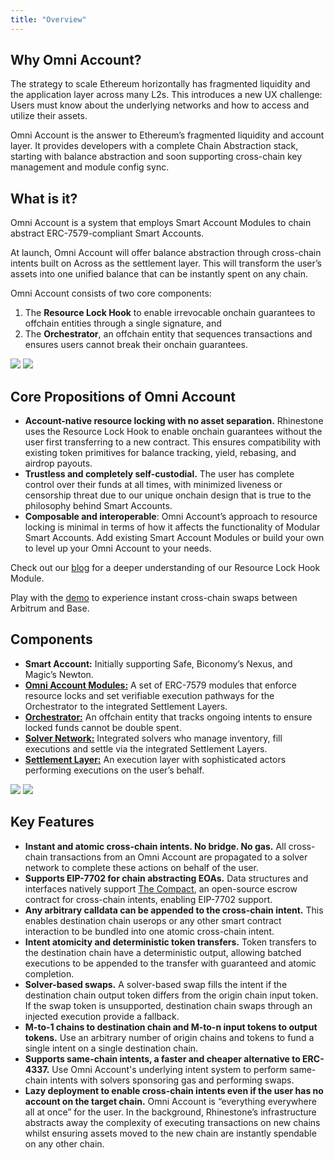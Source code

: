 ```yaml
---
title: "Overview"
---
```


## Why Omni Account?

The strategy to scale Ethereum horizontally has fragmented liquidity and the application layer across many L2s. This introduces a new UX challenge: Users must know about the underlying networks and how to access and utilize their assets.

Omni Account is the answer to Ethereum’s fragmented liquidity and account layer. It provides developers with a complete Chain Abstraction stack, starting with balance abstraction and soon supporting cross-chain key management and module config sync.

## What is it?

Omni Account is a system that employs Smart Account Modules to chain abstract ERC-7579-compliant Smart Accounts.

At launch, Omni Account will offer balance abstraction through cross-chain intents built on Across as the settlement layer. This will transform the user’s assets into one unified balance that can be instantly spent on any chain.

Omni Account consists of two core components:

1. The **Resource Lock Hook** to enable irrevocable onchain guarantees to offchain entities through a single signature, and
2. The **Orchestrator**, an offchain entity that sequences transactions and ensures users cannot break their onchain guarantees.

<img
  className="block h-[400px] dark:hidden"
  src="/images/omniaccount_2_light.png"
/>
<img
  className="hidden h-[400px] dark:block"
  src="/images/omniaccount_2_dark.png"
/>

## Core Propositions of Omni Account

- **Account-native resource locking with no asset separation.** Rhinestone uses the Resource Lock Hook to enable onchain guarantees without the user first transferring to a new contract. This ensures compatibility with existing token primitives for balance tracking, yield, rebasing, and airdrop payouts.
- **Trustless and completely self-custodial.** The user has complete control over their funds at all times, with minimized liveness or censorship threat due to our unique onchain design that is true to the philosophy behind Smart Accounts.
- **Composable and interoperable**: Omni Account’s approach to resource locking is minimal in terms of how it affects the functionality of Modular Smart Accounts. Add existing Smart Account Modules or build your own to level up your Omni Account to your needs.

Check out our [blog](https://blog.rhinestone.wtf/resource-lock-hook-335590cec733) for a deeper understanding of our Resource Lock Hook Module.

Play with the [demo](https://wallet.rhinestone.wtf/) to experience instant cross-chain swaps between Arbitrum and Base.

## Components

- **Smart Account:** Initially supporting Safe, Biconomy’s Nexus, and Magic’s Newton.
- [**Omni Account Modules:**](/omni-account/architecture/omni-account) A set of ERC-7579 modules that enforce resource locks and set verifiable execution pathways for the Orchestrator to the integrated Settlement Layers.
- [**Orchestrator:**](/omni-account/architecture/orchestrator) An offchain entity that tracks ongoing intents to ensure locked funds cannot be double spent.
- [**Solver Network:**](/omni-account/architecture/solvers) Integrated solvers who manage inventory, fill executions and settle via the integrated Settlement Layers.
- [**Settlement Layer:**](/omni-account/architecture/settlement-layer) An execution layer with sophisticated actors performing executions on the user’s behalf.

<img
  className="block h-[400px] dark:hidden"
  src="/images/omniaccount_3_light.png"
/>
<img
  className="hidden h-[400px] dark:block"
  src="/images/omniaccount_3_dark.png"
/>

## Key Features

- **Instant and atomic cross-chain intents. No bridge. No gas.** All cross-chain transactions from an Omni Account are propagated to a solver network to complete these actions on behalf of the user.
- **Supports EIP-7702 for chain abstracting EOAs.** Data structures and interfaces natively support [The Compact](https://github.com/Uniswap/the-compact), an open-source escrow contract for cross-chain intents, enabling EIP-7702 support.
- **Any arbitrary calldata can be appended to the cross-chain intent.** This enables destination chain userops or any other smart contract interaction to be bundled into one atomic cross-chain intent.
- **Intent atomicity and deterministic token transfers.** Token transfers to the destination chain have a deterministic output, allowing batched executions to be appended to the transfer with guaranteed and atomic completion.
- **Solver-based swaps.** A solver-based swap fills the intent if the destination chain output token differs from the origin chain input token. If the swap token is unsupported, destination chain swaps through an injected execution provide a fallback.
- **M-to-1 chains to destination chain and M-to-n input tokens to output tokens.** Use an arbitrary number of origin chains and tokens to fund a single intent on a single destination chain.
- **Supports same-chain intents, a faster and cheaper alternative to ERC-4337.** Use Omni Account's underlying intent system to perform same-chain intents with solvers sponsoring gas and performing swaps.
- **Lazy deployment to enable cross-chain intents even if the user has no account on the target chain.** Omni Account is “everything everywhere all at once” for the user. In the background, Rhinestone’s infrastructure abstracts away the complexity of executing transactions on new chains whilst ensuring assets moved to the new chain are instantly spendable on any other chain.
